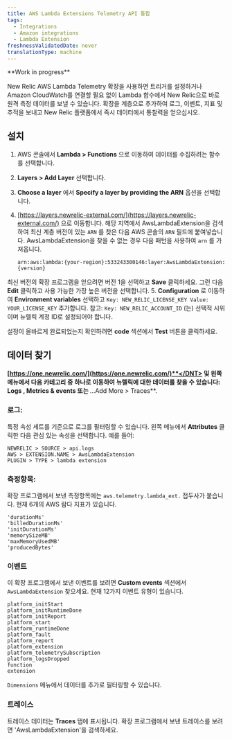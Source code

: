 ```yaml
---
title: AWS Lambda Extensions Telemetry API 통합
tags:
  - Integrations
  - Amazon integrations
  - Lambda Extension
freshnessValidatedDate: never
translationType: machine
---
```


<DNT>
  **Work in progress**
</DNT>

New Relic AWS Lambda Telemetry 확장을 사용하면 트리거를 설정하거나 Amazon CloudWatch를 연결할 필요 없이 Lambda 함수에서 New Relic으로 바로 원격 측정 데이터를 보낼 수 있습니다. 확장을 계층으로 추가하여 로그, 이벤트, 지표 및 추적을 보내고 New Relic 플랫폼에서 즉시 데이터에서 통찰력을 얻으십시오.

## 설치

1. AWS 콘솔에서 <DNT>**Lambda > Functions**</DNT> 으로 이동하여 데이터를 수집하려는 함수를 선택합니다.

2. <DNT>**Layers > Add Layer**</DNT> 선택합니다.

3. <DNT>**Choose a layer**</DNT> 에서 <DNT>**Specify a layer by providing the ARN**</DNT> 옵션을 선택합니다.

4. [https://layers.newrelic-external.com/](https://layers.newrelic-external.com/) 으로 이동합니다. 해당 지역에서 AwsLambdaExtension을 검색하여 최신 계층 버전이 있는 `ARN` 를 찾은 다음 AWS 콘솔의 `ARN` 필드에 붙여넣습니다. AwsLambdaExtension을 찾을 수 없는 경우 다음 패턴을 사용하여 `arn` 를 가져옵니다.

   `arn:aws:lambda:{your-region}:533243300146:layer:AwsLambdaExtension:{version}`

최신 버전의 확장 프로그램을 얻으려면 버전 1을 선택하고 <DNT>**Save**</DNT> 클릭하세요. 그런 다음 <DNT>**Edit**</DNT> 클릭하고 사용 가능한 가장 높은 버전을 선택합니다. 5. <DNT>**Configuration**</DNT> 로 이동하여 <DNT>**Environment variables**</DNT> 선택하고 `Key: NEW_RELIC_LICENSE_KEY Value: YOUR_LICENSE_KEY` 추가합니다. 참고: `Key: NEW_RELIC_ACCOUNT_ID` (는) 선택적 시위이며 뉴렐릭 계정 ID로 설정되어야 합니다.

설정이 올바르게 완료되었는지 확인하려면 <DNT>**code**</DNT> 섹션에서 <DNT>**Test**</DNT> 버튼을 클릭하세요.

## 데이터 찾기

<DNT>**[https://one.newrelic.com/](https://one.newrelic.com/)**</DNT> 및 왼쪽 메뉴에서 다음 카테고리 중 하나로 이동하여 뉴렐릭에 대한 데이터를 찾을 수 있습니다: <DNT>**Logs**</DNT> , <DNT>**Metrics & events**</DNT> 또는 <DNT>**...Add More > Traces**</DNT>.

### 로그:

특정 속성 세트를 기준으로 로그를 필터링할 수 있습니다. 왼쪽 메뉴에서 <DNT>**Attributes**</DNT> 클릭한 다음 관심 있는 속성을 선택합니다. 예를 들어:

```
NEWRELIC > SOURCE > api.logs
AWS > EXTENSION.NAME > AwsLambdaExtension
PLUGIN > TYPE > lambda extension
```

### 측정항목:

확장 프로그램에서 보낸 측정항목에는 `aws.telemetry.lambda_ext.` 접두사가 붙습니다. 현재 6개의 AWS 람다 지표가 있습니다.

```
'durationMs'
'billedDurationMs'
'initDurationMs'
'memorySizeMB'
'maxMemoryUsedMB'
'producedBytes'
```

### 이벤트

이 확장 프로그램에서 보낸 이벤트를 보려면 <DNT>**Custom events**</DNT> 섹션에서 `AwsLambdaExtension` 찾으세요. 현재 12가지 이벤트 유형이 있습니다.

```
platform_initStart
platform_initRuntimeDone
platform_initReport
platform_start
platform_runtimeDone
platform_fault
platform_report
platform_extension
platform_telemetrySubscription
platform_logsDropped
function
extension
```

`Dimensions` 메뉴에서 데이터를 추가로 필터링할 수 있습니다.

### 트레이스

트레이스 데이터는 <DNT>**Traces**</DNT> 탭에 표시됩니다. 확장 프로그램에서 보낸 트레이스를 보려면 'AwsLambdaExtension'을 검색하세요.

